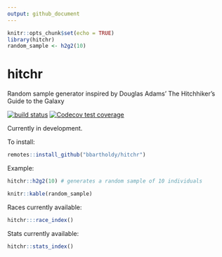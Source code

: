 ```yaml
---
output: github_document
---
```


```r
knitr::opts_chunk$set(echo = TRUE)
library(hitchr)
random_sample <- h2g2(10)
```

<!-- README.md is generated by README.Rmd. Please edit .Rmd file. -->

# hitchr
Random sample generator inspired by Douglas Adams' The Hitchhiker's Guide to the Galaxy

<!-- badges: start -->
[![build status](https://github.com/bbartholdy/hitchr/workflows/R-CMD-check/badge.svg)](https://github.com/bbartholdy/hitchr/actions)
[![Codecov test coverage](https://codecov.io/gh/bbartholdy/hitchr/branch/master/graph/badge.svg)](https://codecov.io/gh/bbartholdy/hitchr?branch=master)
<!-- badges: end -->

Currently in development.

To install:

```r
remotes::install_github("bbartholdy/hitchr")
```

Example:

```r
hitchr::h2g2(10) # generates a random sample of 10 individuals
```

```r
knitr::kable(random_sample)
```

Races currently available:

```r
hitchr:::race_index()
```

Stats currently available:

```r
hitchr::stats_index()
```



